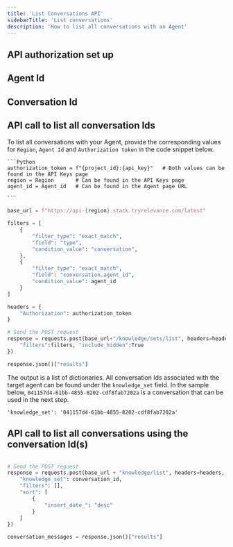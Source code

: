 ```yaml
---
title: 'List Conversations API'
sidebarTitle: 'List conversations'
description: 'How to list all conversations with an Agent'
---
```


## API authorization set up
<Snippet file="api-auth-setup.mdx" />

## Agent Id
<Snippet file="agent-id.mdx" />

## Conversation Id
<Snippet file="conversation-id.mdx" />

## API call to list all conversation Ids
To list all conversations with your Agent, provide the corresponding values for `Region`, `Agent Id` and `Authorization token` in the
code snippet below.

    ```Python
    authorization_token = f"{project_id}:{api_key}"   # Both values can be found in the API Keys page
    region = Region       # Can be found in the API Keys page
    agent_id = Agent_id   # Can be found in the Agent page URL

    ```

```Python
base_url = f"https://api-{region}.stack.tryrelevance.com/latest"

filters = [
    {
        "filter_type": "exact_match",
        "field": "type",
        "condition_value": "conversation",
    },
    {
        "filter_type": "exact_match",
        "field": "conversation.agent_id",
        "condition_value": agent_id
    }
]

headers = {
    "Authorization": authorization_token
}

# Send the POST request
response = requests.post(base_url+"/knowledge/sets/list", headers=headers, json={
    "filters":filters, "include_hidden":True
})

response.json()["results"]
```

The output is a list of dictionaries. All conversation Ids associated with the target agent can be found under the `knowledge_set` field.
In the sample below, `041157d4-61bb-4855-8202-cdf8fab7202a` is a conversation that can be used in the next step.

`'knowledge_set': '041157d4-61bb-4855-8202-cdf8fab7202a'`

## API call to list all conversations using the conversation Id(s)

```Python

# Send the POST request
response = requests.post(base_url + "knowledge/list", headers=headers, data={
    "knowledge_set": conversation_id,
    "filters": [],
    "sort": [
        {
            "insert_date_": "desc"
        }
    ]
})

conversation_messages = response.json()["results"]
```